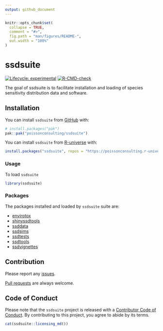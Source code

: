 ```yaml
---
output: github_document
---
```


<!-- README.md is generated from README.Rmd. Please edit that file -->

```r
knitr::opts_chunk$set(
  collapse = TRUE,
  comment = "#>",
  fig.path = "man/figures/README-",
  out.width = "100%"
)
```

# ssdsuite

<!-- badges: start -->
[![Lifecycle: experimental](https://img.shields.io/badge/lifecycle-experimental-orange.svg)](https://lifecycle.r-lib.org/articles/stages.html#experimental)
[![R-CMD-check](https://github.com/poissonconsulting/ssdsuite/actions/workflows/R-CMD-check.yaml/badge.svg)](https://github.com/poissonconsulting/ssdsuite/actions/workflows/R-CMD-check.yaml)
<!-- badges: end -->

The goal of ssdsuite is to facilitate installation and loading of species sensitivity distribution data and software.

## Installation

You can install `ssdsuite` from [GitHub](https://github.com/) with:

``` r
# install.packages("pak")
pak::pak("poissonconsulting/ssdsuite")
```

You can install `ssdsuite` from [R-universe](https://poissonconsulting.r-universe.dev/builds) with:

```r
install.packages("ssdsuite", repos = "https://poissonconsulting.r-universe.dev", type = "source")
```

### Usage

To load `ssdsuite`

```r
library(ssdsuite)
```

### Packages

The packages installed and loaded by `ssdsuite` suite are:

- [envirotox](https://github.com/poissonconsulting/envirotox)
- [shinyssdtools](https://github.com/bcgov/shinyssdtools)
- [ssddata](https://github.com/open-AIMS/ssddata)
- [ssdsims](https://github.com/poissonconsulting/ssdsims)
- [ssdtests](https://github.com/poissonconsulting/ssdtests)
- [ssdtools](https://github.com/bcgov/ssdtools)
- [ssdvignettes](https://github.com/poissonconsulting/ssdvignettes)

## Contribution

Please report any [issues](https://github.com/poissonconsulting/ssdsuite/issues).

[Pull requests](https://github.com/poissonconsulting/ssdsuite/pulls) are always welcome.

## Code of Conduct

Please note that the `ssdsuite` project is released with a [Contributor Code of
Conduct](https://contributor-covenant.org/version/2/0/CODE_OF_CONDUCT.html).
By contributing to this project, you agree to abide by its terms.

```r
cat(ssdsuite::licensing_md())
```
